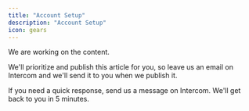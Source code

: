 ```yaml
---
title: "Account Setup"
description: "Account Setup"
icon: gears
---
```

We are working on the content. 

We'll prioritize and publish this article for you, so leave us an email on Intercom and we'll send it to you when we publish it.

If you need a quick response, send us a message on Intercom. We'll get back to you in 5 minutes.

